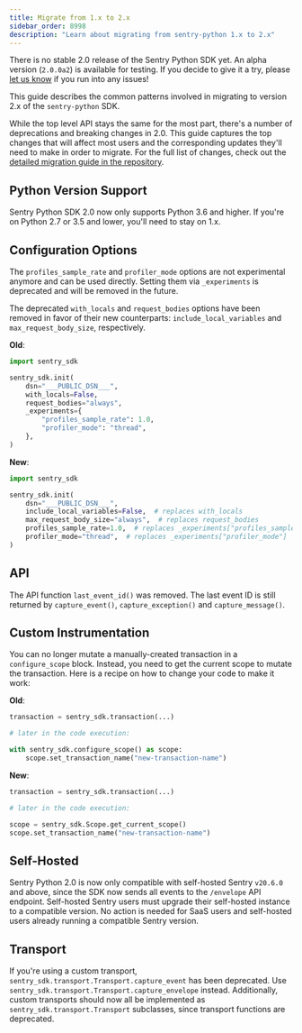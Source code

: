 ```yaml
---
title: Migrate from 1.x to 2.x
sidebar_order: 8998
description: "Learn about migrating from sentry-python 1.x to 2.x"
---
```


<Note>

There is no stable 2.0 release of the Sentry Python SDK yet. An alpha version (`2.0.0a2`) is available for testing. If you decide to give it a try, please [let us know](https://github.com/getsentry/sentry-python/issues) if you run into any issues!

</Note>

This guide describes the common patterns involved in migrating to version 2.x of the `sentry-python` SDK.

While the top level API stays the same for the most part, there's a number of deprecations and breaking changes in 2.0. This guide captures the top changes that will affect most users and the corresponding updates they'll need to make in order to migrate. For the full list of changes, check out the [detailed migration guide in the repository](https://github.com/getsentry/sentry-python/blob/sentry-sdk-2.0/MIGRATION_GUIDE.md).

## Python Version Support

Sentry Python SDK 2.0 now only supports Python 3.6 and higher. If you're on Python 2.7 or 3.5 and lower, you'll need to stay on 1.x.

## Configuration Options

The `profiles_sample_rate` and `profiler_mode` options are not experimental anymore and can be used directly. Setting them via `_experiments` is deprecated and will be removed in the future.

The deprecated `with_locals` and `request_bodies` options have been removed in favor of their new counterparts: `include_local_variables` and `max_request_body_size`, respectively.

**Old**:

<SignInNote />

```python
import sentry_sdk

sentry_sdk.init(
    dsn="___PUBLIC_DSN___",
    with_locals=False,
    request_bodies="always",
    _experiments={
        "profiles_sample_rate": 1.0,
        "profiler_mode": "thread",
    },
)
```

**New**:

<SignInNote />

```python
import sentry_sdk

sentry_sdk.init(
    dsn="___PUBLIC_DSN___",
    include_local_variables=False,  # replaces with_locals
    max_request_body_size="always",  # replaces request_bodies
    profiles_sample_rate=1.0,  # replaces _experiments["profiles_sample_rate"]
    profiler_mode="thread",  # replaces _experiments["profiler_mode"]
)
```

## API

The API function `last_event_id()` was removed. The last event ID is still returned by `capture_event()`, `capture_exception()` and `capture_message()`.

## Custom Instrumentation

You can no longer mutate a manually-created transaction in a `configure_scope` block. Instead, you need to get the current scope to mutate the transaction. Here is a recipe on how to change your code to make it work:

**Old**:

<SignInNote />

```python
transaction = sentry_sdk.transaction(...)

# later in the code execution:

with sentry_sdk.configure_scope() as scope:
    scope.set_transaction_name("new-transaction-name")
```

**New**:

<SignInNote />

```python
transaction = sentry_sdk.transaction(...)

# later in the code execution:

scope = sentry_sdk.Scope.get_current_scope()
scope.set_transaction_name("new-transaction-name")
```

## Self-Hosted

Sentry Python 2.0 is now only compatible with self-hosted Sentry `v20.6.0` and above, since the SDK now sends all events to the `/envelope` API endpoint. Self-hosted Sentry users must upgrade their self-hosted instance to a compatible version. No action is needed for SaaS users and self-hosted users already running a compatible Sentry version.

## Transport

If you're using a custom transport, `sentry_sdk.transport.Transport.capture_event` has been deprecated. Use `sentry_sdk.transport.Transport.capture_envelope` instead. Additionally, custom transports should now all be implemented as `sentry_sdk.transport.Transport` subclasses, since transport functions are deprecated.

